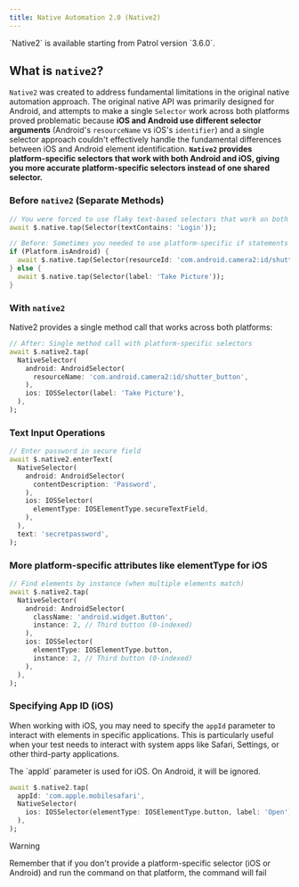 ```yaml
---
title: Native Automation 2.0 (Native2)
---
```


<Info>
`Native2` is available starting from Patrol version `3.6.0`.
</Info>

## What is `native2`?

`Native2` was created to address fundamental limitations in the original native automation approach. The original native API was primarily designed for Android, and attempts to make a single `Selector` work across both
platforms proved problematic because **iOS and Android use different selector arguments** (Android's `resourceName` vs iOS's `identifier`) and a single selector approach couldn't effectively handle the fundamental differences
between iOS and Android element identification. **`Native2` provides platform-specific selectors that work with both Android and iOS, giving you more accurate platform-specific selectors instead of one shared selector.**


### Before `native2` (Separate Methods)

```dart
// You were forced to use flaky text-based selectors that work on both platforms
await $.native.tap(Selector(textContains: 'Login'));
```

```dart
// Before: Sometimes you needed to use platform-specific if statements in your test code.
if (Platform.isAndroid) {
  await $.native.tap(Selector(resourceId: 'com.android.camera2:id/shutter_button'));
} else {
  await $.native.tap(Selector(label: 'Take Picture'));
}
```

### With `native2`

Native2 provides a single method call that works across both platforms:

```dart
// After: Single method call with platform-specific selectors
await $.native2.tap(
  NativeSelector(
    android: AndroidSelector(
      resourceName: 'com.android.camera2:id/shutter_button',
    ),
    ios: IOSSelector(label: 'Take Picture'),
  ),
);
```

### Text Input Operations

```dart
// Enter password in secure field
await $.native2.enterText(
  NativeSelector(
    android: AndroidSelector(
      contentDescription: 'Password',
    ),
    ios: IOSSelector(
      elementType: IOSElementType.secureTextField,
    ),
  ),
  text: 'secretpassword',
);
```

### More platform-specific attributes like elementType for iOS

```dart
// Find elements by instance (when multiple elements match)
await $.native2.tap(
  NativeSelector(
    android: AndroidSelector(
      className: 'android.widget.Button',
      instance: 2, // Third button (0-indexed)
    ),
    ios: IOSSelector(
      elementType: IOSElementType.button,
      instance: 2, // Third button (0-indexed)
    ),
  ),
);
```

### Specifying App ID (iOS)

When working with iOS, you may need to specify the `appId` parameter to interact with elements in specific applications. This is particularly useful when your test needs to interact with system apps like Safari, Settings, or other third-party applications.

<Info>
The `appId` parameter is used for iOS. On Android, it will be ignored.
</Info>

```dart
await $.native2.tap(
  appId: 'com.apple.mobilesafari',
  NativeSelector(
    ios: IOSSelector(elementType: IOSElementType.button, label: 'Open'),
  ),
);
```
> [!WARNING]  
> Remember that if you don't provide a platform-specific selector (iOS or Android) and run the command on that platform, the command will fail
